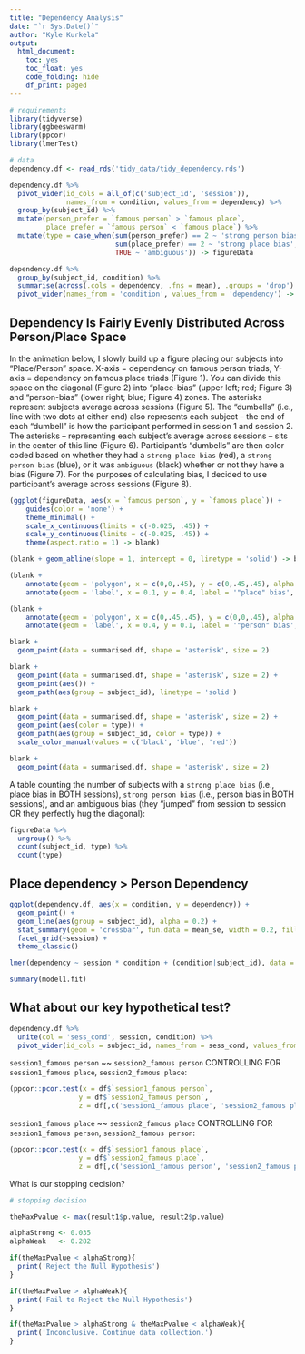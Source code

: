 ```yaml
---
title: "Dependency Analysis"
date: "`r Sys.Date()`"
author: "Kyle Kurkela"
output:
  html_document:
    toc: yes
    toc_float: yes
    code_folding: hide
    df_print: paged
---
```


```r
# requirements
library(tidyverse)
library(ggbeeswarm)
library(ppcor)
library(lmerTest)

# data
dependency.df <- read_rds('tidy_data/tidy_dependency.rds')
```

```r
dependency.df %>%
  pivot_wider(id_cols = all_of(c('subject_id', 'session')), 
              names_from = condition, values_from = dependency) %>%
  group_by(subject_id) %>%
  mutate(person_prefer = `famous person` > `famous place`,
         place_prefer = `famous person` < `famous place`) %>%
  mutate(type = case_when(sum(person_prefer) == 2 ~ 'strong person bias',
                          sum(place_prefer) == 2 ~ 'strong place bias',
                          TRUE ~ 'ambiguous')) -> figureData

dependency.df %>%
  group_by(subject_id, condition) %>%
  summarise(across(.cols = dependency, .fns = mean), .groups = 'drop') %>%
  pivot_wider(names_from = 'condition', values_from = 'dependency') -> summarised.df
```

## Dependency Is Fairly Evenly Distributed Across Person/Place Space

In the animation below, I slowly build up a figure placing our subjects into "Place/Person" space. X-axis = dependency on famous person triads, Y-axis = dependency on famous place triads (Figure 1). You can divide this space on the diagonal (Figure 2) into "place-bias" (upper left; red; Figure 3) and "person-bias" (lower right; blue; Figure 4) zones. The asterisks represent subjects average across sessions (Figure 5). The "dumbells" (i.e., line with two dots at either end) also represents each subject -- the end of each "dumbell" is how the participant performed in session 1 and session 2. The asterisks -- representing each subject's average across sessions -- sits in the center of this line (Figure 6). Participant's "dumbells" are then color coded based on whether they had a `strong place bias` (red), a `strong person bias` (blue), or it was `ambiguous` (black) whether or not they have a bias (Figure 7). For the purposes of calculating bias, I decided to use participant's average across sessions (Figure 8). 

```r
(ggplot(figureData, aes(x = `famous person`, y = `famous place`)) +
    guides(color = 'none') +
    theme_minimal() +
    scale_x_continuous(limits = c(-0.025, .45)) +
    scale_y_continuous(limits = c(-0.025, .45)) +
    theme(aspect.ratio = 1) -> blank)

(blank + geom_abline(slope = 1, intercept = 0, linetype = 'solid') -> blank)

(blank + 
    annotate(geom = 'polygon', x = c(0,0,.45), y = c(0,.45,.45), alpha = 0.3, fill = scales::muted('red')) +
    annotate(geom = 'label', x = 0.1, y = 0.4, label = '"place" bias', color = scales::muted('red')) -> blank)

(blank +
    annotate(geom = 'polygon', x = c(0,.45,.45), y = c(0,0,.45), alpha = 0.3, fill = scales::muted('blue')) +
    annotate(geom = 'label', x = 0.4, y = 0.1, label = '"person" bias', color = scales::muted('blue')) -> blank)

blank + 
  geom_point(data = summarised.df, shape = 'asterisk', size = 2)

blank +
  geom_point(data = summarised.df, shape = 'asterisk', size = 2) +
  geom_point(aes()) + 
  geom_path(aes(group = subject_id), linetype = 'solid')

blank + 
  geom_point(data = summarised.df, shape = 'asterisk', size = 2) +
  geom_point(aes(color = type)) + 
  geom_path(aes(group = subject_id, color = type)) + 
  scale_color_manual(values = c('black', 'blue', 'red'))

blank + 
  geom_point(data = summarised.df, shape = 'asterisk', size = 2)
```

A table counting the number of subjects with a `strong place bias` (i.e., place bias in BOTH sessions), `strong person bias` (i.e., person bias in BOTH sessions), and an ambiguous bias (they "jumped" from session to session OR they perfectly hug the diagonal):  

```r
figureData %>%
  ungroup() %>%
  count(subject_id, type) %>%
  count(type)
```

## Place dependency > Person Dependency

```r
ggplot(dependency.df, aes(x = condition, y = dependency)) +
  geom_point() +
  geom_line(aes(group = subject_id), alpha = 0.2) +
  stat_summary(geom = 'crossbar', fun.data = mean_se, width = 0.2, fill = 'gray') +
  facet_grid(~session) +
  theme_classic()
```

```r
lmer(dependency ~ session * condition + (condition|subject_id), data = dependency.df) -> model1.fit

summary(model1.fit)
```

## What about our key hypothetical test?

```r
dependency.df %>%
  unite(col = 'sess_cond', session, condition) %>%
  pivot_wider(id_cols = subject_id, names_from = sess_cond, values_from = dependency) -> df
```

`session1_famous person` ~~ `session2_famous person` CONTROLLING FOR `session1_famous place`, `session2_famous place`:

```r
(ppcor::pcor.test(x = df$`session1_famous person`, 
                 y = df$`session2_famous person`, 
                 z = df[,c('session1_famous place', 'session2_famous place')]) -> result1)
```

`session1_famous place` ~~ `session2_famous place` CONTROLLING FOR `session1_famous person`, `session2_famous person`: 

```r
(ppcor::pcor.test(x = df$`session1_famous place`, 
                 y = df$`session2_famous place`, 
                 z = df[,c('session1_famous person', 'session2_famous person')]) -> result2)
```

What is our stopping decision?

```r
# stopping decision

theMaxPvalue <- max(result1$p.value, result2$p.value)

alphaStrong <- 0.035
alphaWeak   <- 0.282

if(theMaxPvalue < alphaStrong){
  print('Reject the Null Hypothesis')
}

if(theMaxPvalue > alphaWeak){
  print('Fail to Reject the Null Hypothesis')
}

if(theMaxPvalue > alphaStrong & theMaxPvalue < alphaWeak){
  print('Inconclusive. Continue data collection.')
}
```

